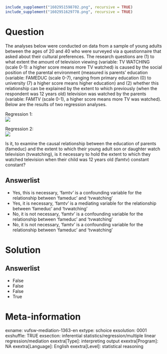 ```r
include_supplement("1602951598702.png", recursive = TRUE)
include_supplement("1602951629778.png", recursive = TRUE)
```

Question
========
The analyses below were conducted on data from a sample of young adults between the ages of 20 and 40 who were surveyed via a questionnaire that asked about their cultural preferences. The research questions are (1) to what extent the amount of television viewing (variable: TV WATCHING (scale 0-1): a higher score means more TV watched) is caused by the social position of the parental environment (measured is parents' education (variable: FAMEDUC (scale 0-7), ranging from primary education (0) to university (7) a higher score means higher education) and (2) whether this relationship can be explained by the extent to which previously (when the respondent was 12 years old) television was watched by the parents (variable: FAMTV (scale 0-1), a higher score means more TV was watched).  
Below are the results of two regression analyses.  
  
Regression 1:  
![](1602951598702.png)
  
Regression 2:  
![](1602951629778.png)
  
  
Is it, to examine the causal relationship between the education of parents (fameduc) and the extent to which their young adult son or daughter watch television (tvwatching), is it necessary to hold the extent to which they watched television when their child was 12 years old (famtv) constant constant?

Answerlist
----------
* Yes, this is necessary, 'famtv' is a confounding variable for the relationship between 'fameduc' and 'tvwatching'
* Yes, it is necessary, 'famtv' is a mediating variable for the relationship between 'fameduc' and 'tvwatching'
* No, it is not necessary, 'famtv' is a confounding variable for the relationship between 'fameduc' and 'tvwatching'
* No, it is not necessary, 'famtv' is a confounding variable for the relationship between 'fameduc' and 'tvwatching'

Solution
========

Answerlist
----------
* False
* False
* False
* True

Meta-information
================
exname: vufsw-mediation-1363-en
extype: schoice
exsolution: 0001
exshuffle: TRUE
exsection: inferential statistics/regression/multiple linear regression/mediation
exextra[Type]: interpreting output
exextra[Program]: NA
exextra[Language]: English
exextra[Level]: statistical reasoning

